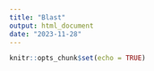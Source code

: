 ```yaml
---
title: "Blast"
output: html_document
date: "2023-11-28"
---
```


```r
knitr::opts_chunk$set(echo = TRUE)
```
